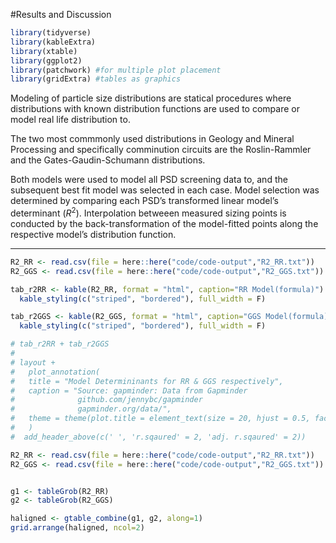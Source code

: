 #Results and Discussion

```r
library(tidyverse)
library(kableExtra)
library(xtable)
library(ggplot2)
library(patchwork) #for multiple plot placement
library(gridExtra) #tables as graphics
```

Modeling of particle size distributions are statical procedures where distributions with known distribution functions are used to compare or model real life distribution to.

The two most commmonly used distributions in Geology and Mineral Processing and specifically comminution circuits are the Roslin-Rammler and the Gates-Gaudin-Schumann distributions.

Both models were used  to model all PSD screening data to, and the subsequent best fit model was selected in each case. Model selection was determined by comparing each PSD's transformed linear model's determinant ($R^2$).
Interpolation betweeen measured sizing points is conducted by the back-transformation of the model-fitted points along the respective model's distribution function. 

***
```r
R2_RR <- read.csv(file = here::here("code/code-output","R2_RR.txt"))
R2_GGS <- read.csv(file = here::here("code/code-output","R2_GGS.txt"))

tab_r2RR <- kable(R2_RR, format = "html", caption="RR Model(formula)") %>%
  kable_styling(c("striped", "bordered"), full_width = F)

tab_r2GGS <- kable(R2_GGS, format = "html", caption="GGS Model(formula)") %>%
  kable_styling(c("striped", "bordered"), full_width = F)

# tab_r2RR + tab_r2GGS
# 
# layout +
#   plot_annotation(
#   title = "Model Determininants for RR & GGS respectively",
#   caption = "Source: gapminder: Data from Gapminder
#              github.com/jennybc/gapminder
#              gapminder.org/data/",
#   theme = theme(plot.title = element_text(size = 20, hjust = 0.5, face = "bold"))
#   )  
#  add_header_above(c(' ', 'r.sqaured' = 2, 'adj. r.sqaured' = 2))

```

```r
R2_RR <- read.csv(file = here::here("code/code-output","R2_RR.txt"))
R2_GGS <- read.csv(file = here::here("code/code-output","R2_GGS.txt"))


g1 <- tableGrob(R2_RR)
g2 <- tableGrob(R2_GGS)

haligned <- gtable_combine(g1, g2, along=1)
grid.arrange(haligned, ncol=2)
  

```



